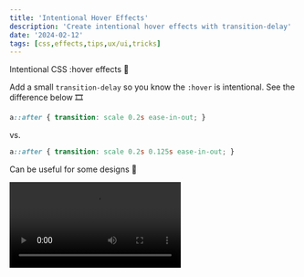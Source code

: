 ```yaml
---
title: 'Intentional Hover Effects'
description: 'Create intentional hover effects with transition-delay'
date: '2024-02-12'
tags: [css,effects,tips,ux/ui,tricks]
---
```


Intentional CSS :hover effects 🎈

Add a small `transition-delay` so you know the `:hover` is intentional. See the difference below 🎞️

```css
a::after { transition: scale 0.2s ease-in-out; }
```

vs.

```css
a::after { transition: scale 0.2s 0.125s ease-in-out; }
```

Can be useful for some designs 🤙


<video src="assets/video.mp4" controls />

[**CodePen**](https://codepen.io/jh3y/pen/poYxqjd)


**ref**: https://twitter.com/jh3yy/status/1756827897573089383

